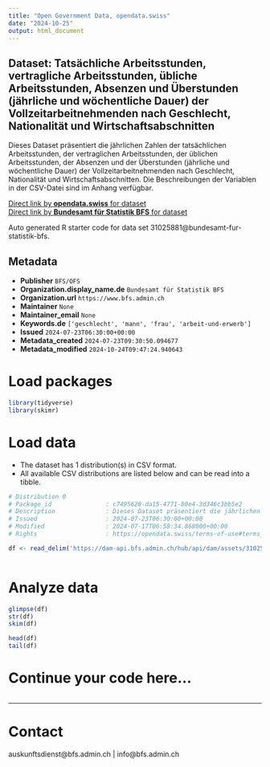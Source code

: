 ```yaml
---
title: "Open Government Data, opendata.swiss"
date: "2024-10-25"
output: html_document
---
```


## Dataset: Tatsächliche Arbeitsstunden, vertragliche Arbeitsstunden, übliche Arbeitsstunden, Absenzen und Überstunden (jährliche und wöchentliche Dauer) der Vollzeitarbeitnehmenden nach Geschlecht, Nationalität und Wirtschaftsabschnitten

Dieses Dataset präsentiert die jährlichen Zahlen der tatsächlichen Arbeitsstunden, der vertraglichen Arbeitsstunden, der üblichen Arbeitsstunden, der Absenzen und der Überstunden (jährliche und wöchentliche Dauer) der Vollzeitarbeitnehmenden nach Geschlecht, Nationalität und Wirtschaftsabschnitten. Die Beschreibungen der Variablen in der CSV-Datei sind im Anhang verfügbar.

[Direct link by **opendata.swiss** for dataset](https://opendata.swiss/de/dataset/tatsachliche-arbeitsstunden-vertragliche-arbeitsstunden-ubliche-arbeitsstunden-absenzen-und-ube)<br>
[Direct link by **Bundesamt für Statistik BFS** for dataset](https://www.bfs.admin.ch/asset/de/ts-x-03.02.03.01.02.04)

Auto generated R starter code for data set 31025881@bundesamt-fur-statistik-bfs.

## Metadata

- **Publisher** `BFS/OFS`
- **Organization.display_name.de** `Bundesamt für Statistik BFS`
- **Organization.url** `https://www.bfs.admin.ch`
- **Maintainer** `None`
- **Maintainer_email** `None`
- **Keywords.de** `['geschlecht', 'mann', 'frau', 'arbeit-und-erwerb']`
- **Issued** `2024-07-23T06:30:00+00:00`
- **Metadata_created** `2024-07-23T09:30:50.094677`
- **Metadata_modified** `2024-10-24T09:47:24.940643`


# Load packages

```r

library(tidyverse)
library(skimr)

```

# Load data

-   The dataset has 1 distribution(s) in CSV format.
-   All available CSV distributions are listed below and can be read into a tibble.

```r

# Distribution 0
# Package_id               : c7495620-da15-4771-80e4-3d346c3bb5e2
# Description              : Dieses Dataset präsentiert die jährlichen Zahlen der tatsächlichen Arbeitsstunden, der vertraglichen Arbeitsstunden, der üblichen Arbeitsstunden, der Absenzen und der Überstunden (jährliche und wöchentliche Dauer) der Vollzeitarbeitnehmenden nach Geschlecht, Nationalität und Wirtschaftsabschnitten. Die Beschreibungen der Variablen in der CSV-Datei sind im Anhang verfügbar.
# Issued                   : 2024-07-23T06:30:00+00:00
# Modified                 : 2024-07-17T06:58:34.868000+00:00
# Rights                   : https://opendata.swiss/terms-of-use#terms_by_ask

df <- read_delim('https://dam-api.bfs.admin.ch/hub/api/dam/assets/31025885/master')



```

# Analyze data

```r

glimpse(df)
str(df)
skim(df)

head(df)
tail(df)

```

# Continue your code here...

```r

```

------------------------------------------------------------------------

# Contact

auskunftsdienst@bfs.admin.ch | info@bfs.admin.ch
